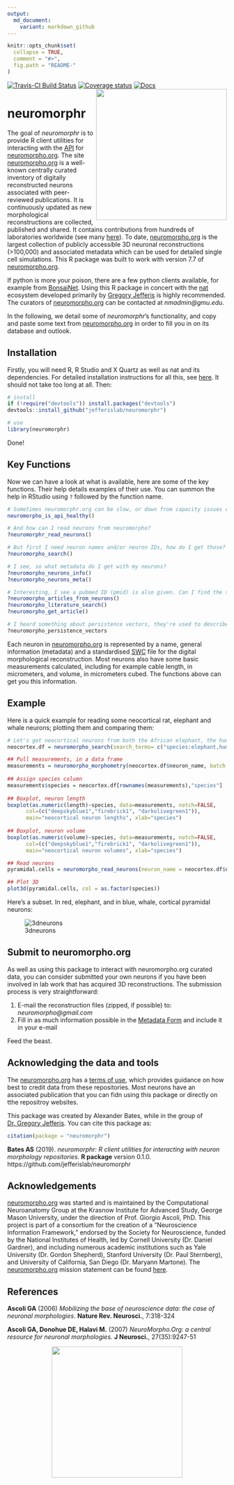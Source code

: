```yaml
---
output:
  md_document:
    variant: markdown_github
---
```

<!-- README.md is generated from README.Rmd. Please edit that file -->

```r
knitr::opts_chunk$set(
  collapse = TRUE,
  comment = "#>",
  fig.path = "README-"
)
```
[![Travis-CI Build Status](https://api.travis-ci.org/jefferislab/neuromorphr.svg?branch=master)](https://travis-ci.org/jefferislab/neuromorphr)
[![Coverage status](https://codecov.io/gh/jefferislab/neuromorphr/branch/master/graph/badge.svg)](https://codecov.io/github/jefferislab/neuromorphr?branch=master)
[![Docs](https://img.shields.io/badge/docs-100%25-brightgreen.svg)](http://jefferislab.github.io/neuromorphr/reference/)
<img align="right" width="300px" src="https://raw.githubusercontent.com/jefferislab/neuromorphr/master/inst/images/hex-neuromorphr.png">

# neuromorphr

The goal of *neuromorphr* is to provide R client utilities for interacting with the [API](http://neuromorpho.org/api.jsp) for [neuromorpho.org](http://neuromorpho.org). The site [neuromorpho.org](http://neuromorpho.org) is a well-known centrally curated inventory of digitally reconstructed neurons associated with peer-reviewed publications. It is continuously updated as new morphological reconstructions are collected, published and shared. It contains contributions from hundreds of laboratories worldwide (see many [here](http://neuromorpho.org/acknowl.jsp)). To date, [neuromorpho.org](http://neuromorpho.org) is the largest collection of publicly accessible 3D neuronal reconstructions (>100,000) and associated metadata which can be used for detailed single cell simulations. This R package was built to work with version 7.7 of [neuromorpho.org](http://neuromorpho.org).

If python is more your poison, there are a few python clients available, for example from [BonsaiNet](https://github.com/BonsaiNet/Neuromorpho.org). Using this R package in concert with the [nat](https://github.com/jefferis/nat) ecosystem developed primarily by [Gregory Jefferis](https://en.wikipedia.org/wiki/Gregory_Jefferis) is highly recommended. The curators of [neuromorpho.org](http://neuromorpho.org) can be contacted at *nmadmin@gmu.edu*.

In the following, we detail some of *neuromorphr*'s functionality, and copy and paste some text from [neuromorpho.org](http://neuromorpho.org) in order to fill you in on its database and outlook. 

## Installation

Firstly, you will need R, R Studio and X Quartz as well as nat and its dependencies. For detailed installation instructions for all this, see [here](https://jefferis.github.io/nat/articles/Installation.html). It should not take too long at all. Then:

```r
# install
if (!require("devtools")) install.packages("devtools")
devtools::install_github("jefferislab/neuromorphr")

# use 
library(neuromorphr)
```

Done!

## Key Functions

Now we can have a look at what is available, here are some of the key functions. Their help details examples of their use. You can summon the help in RStudio using `?` followed by the function name.

```r
# Sometimes neuromorphr.org can be slow, or down from capacity issues or have a faulty API. Can I check this?
neuromorpho_is_api_healthy()

# And how can I read neurons from neuromorpho?
?neuromorphr_read_neurons()

# But first I need neuron names and/or neuron IDs, how do I get those?
?neuromorpho_search()

# I see, so what metadata do I get with my neurons?
?neuromorpho_neurons_info()
?neuromorpho_neurons_meta()

# Interesting, I see a pubmed ID (pmid) is also given. Can I find the scientific artices that describe these neurons?
?neuromorpho_articles_from_neurons()
?neuromorpho_literature_search()
?neuromorpho_get_article()

# I heard something about persistence vectors, they're used to describe describe meaningful morphological features? Can I get those?
?neuromorpho_persistence_vectors
```

Each neuron in [neuromorpho.org](http://neuromorpho.org) is represented by a name, general information (metadata) and a standardised [SWC](http://www.neuronland.org/NLMorphologyConverter/MorphologyFormats/SWC/Spec.html) file for the digital morphological reconstruction. Most neurons also have some basic measurements calculated, including for example cable length, in micrometers, and volume, in micrometers cubed. The functions above can get you this information.

## Example

Here is a quick example for reading some neocortical rat, elephant and whale neurons; plotting them and comparing them:

```r
# Let's get neocortical neurons from both the African elephant, the humpback whale and the rat
neocortex.df = neuromorpho_search(search_terms= c("species:elephant,humpback whale,rat", "brain_region:neocortex"))

## Pull measurements, in a data frame
measurements = neuromorpho_morphometry(neocortex.df$neuron_name, batch.size = 2, data_frame = TRUE)
 
## Assign species column
measurements$species = neocortex.df[rownames(measurements),"species"]
 
## Boxplot, neuron length
boxplot(as.numeric(length)~species, data=measurements, notch=FALSE, 
      col=(c("deepskyblue1","firebrick1", "darkolivegreen1")),
      main="neocortical neuron lengths", xlab="species")
 
## Boxplot, neuron volume
boxplot(as.numeric(volume)~species, data=measurements, notch=FALSE, 
      col=(c("deepskyblue1","firebrick1", "darkolivegreen1")),
      main="neocortical neuron volumes", xlab="species")

## Read neurons
pyramidal.cells = neuromorpho_read_neurons(neuron_name = neocortex.df$neuron_name, batch.size = 2, nat = TRUE, progress = TRUE)

## Plot 3D
plot3d(pyramidal.cells, col = as.factor(species))

```

Here's a subset. In red, elephant, and in blue, whale, cortical pyramidal neurons:

![3dneurons](https://raw.githubusercontent.com/jefferislab/neuromorphr/master/inst/images/3dneurons.png)

## Submit to neuromorpho.org

As well as using this package to interact with neuromorpho.org curated data, you can consider submitted your own neurons if you have been involved in lab work that has acquired 3D reconstructions. The submission process is very straightforward:

1. E-mail the reconstruction files (zipped, if possible) to: *neuromorpho@gmail.com*
2. Fill in as much information possible in the [Metadata Form](http://neuromorpho.org/about.jsp) and include it in your e-mail

Feed the beast.

## Acknowledging the data and tools

The [neuromorpho.org](http://neuromorpho.org) has a [terms of use](http://neuromorpho.org/useterm.jsp), which provides guidance on how best to credit data from these repositories. Most neurons have an associated publication that you can fidn using this package or directly on tthe repositroy websites.

This package was created by Alexander Bates, while in the group of [Dr. Gregory Jefferis](https://en.wikipedia.org/wiki/Gregory_Jefferis). You can cite this package as:

```r
citation(package = "neuromorphr")
```

**Bates AS** (2019). *neuromorphr: R client utilities for interacting with neuron morphology repositories.* **R package** version 0.1.0. https://github.com/jefferislab/neuromorphr

## Acknowledgements

[neuromorpho.org](http://neuromorpho.org) was started and is maintained by the Computational Neuroanatomy Group at the Krasnow Institute for Advanced Study, George Mason University, under the direction of Prof. Giorgio Ascoli, PhD. This project is part of a consortium for the creation of a "Neuroscience Information Framework," endorsed by the Society for Neuroscience, funded by the National Institutes of Health, led by Cornell University (Dr. Daniel Gardner), and including numerous academic institutions such as Yale University (Dr. Gordon Shepherd), Stanford University (Dr. Paul Sternberg), and University of California, San Diego (Dr. Maryann Martone). The [neuromorpho.org](http://neuromorpho.org) mission statement can be found [here](http://neuromorpho.org/about.jsp). 

## References

**Ascoli GA** (2006) *Mobilizing the base of neuroscience data: the case of neuronal morphologies*. **Nature Rev. Neurosci.**, 7:318-324

**Ascoli GA, Donohue DE, Halavi M.** (2007) *NeuroMorpho.Org: a central resource for neuronal morphologies.* **J Neurosci.**, 27(35):9247-51

<p align="center">
  <img width="300px" src="https://raw.githubusercontent.com/jefferislab/neuromorphr/master/inst/images/hex-natverse_logo.png"/>
</p> 
